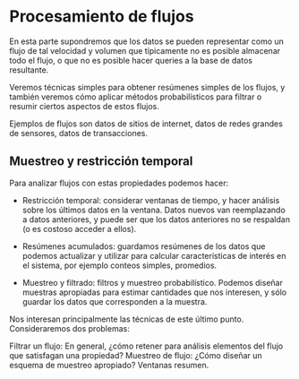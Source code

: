 # Procesamiento de flujos

En esta parte supondremos que los datos se pueden representar como un flujo de tal velocidad y volumen que típicamente no es posible almacenar todo el flujo, o que no es posible hacer queries a la base de datos resultante.

Veremos técnicas simples para obtener resúmenes simples de los flujos, y también veremos cómo aplicar métodos probabilísticos para filtrar o resumir ciertos aspectos de estos flujos.

Ejemplos de flujos son datos de sitios de internet, datos de redes grandes de sensores, datos de transacciones.

## Muestreo y restricción temporal

Para analizar flujos con estas propiedades podemos hacer:

- Restricción temporal: considerar ventanas de tiempo, y hacer análisis sobre los últimos datos en la ventana. Datos nuevos van reemplazando a datos anteriores, y puede ser que los datos anteriores no se respaldan (o es costoso acceder a ellos).

- Resúmenes acumulados: guardamos resúmenes de los datos que podemos actualizar y utilizar para calcular características de interés en el sistema, por ejemplo conteos simples, promedios.

- Muestreo y filtrado: filtros y muestreo probabilístico. Podemos diseñar muestras apropiadas para estimar cantidades que nos interesen, y sólo guardar los datos que corresponden a la muestra.

Nos interesan principalmente las técnicas de este último punto. Consideraremos dos problemas:

Filtrar un flujo: En general, ¿cómo retener para análisis elementos del flujo que satisfagan una propiedad?
Muestreo de flujo: ¿Cómo diseñar un esquema de muestreo apropiado?
Ventanas resumen.
